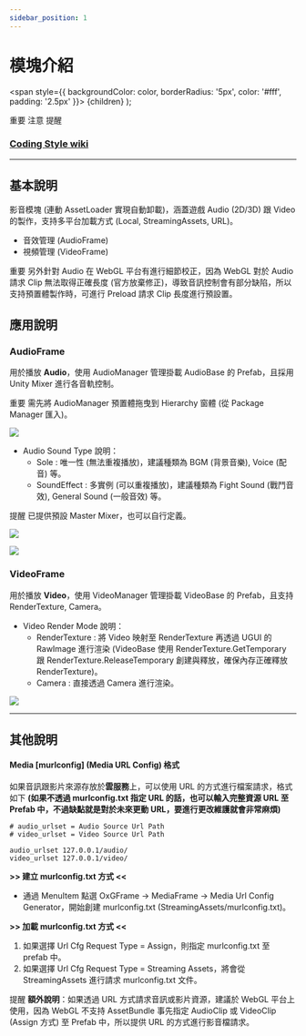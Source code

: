 ```yaml
---
sidebar_position: 1
---
```


# 模塊介紹

  <span
    style={{
      backgroundColor: color,
      borderRadius: '5px',
      color: '#fff',
      padding: '2.5px'
    }}>
    {children}
  </span>
);

<Highlight color="#ff2f00">重要</Highlight> <Highlight color="#0373fc">注意</Highlight> <Highlight color="#00d679">提醒</Highlight>

### [Coding Style wiki](https://github.com/michael811125/OxGFrame/wiki/Coding-Style)

---

## 基本說明

影音模塊 (連動 AssetLoader 實現自動卸載)，涵蓋遊戲 Audio (2D/3D) 跟 Video 的製作，支持多平台加載方式 (Local, StreamingAssets, URL)。

- 音效管理 (AudioFrame)
- 視頻管理 (VideoFrame)

<Highlight color="#ff2f00">重要</Highlight> 另外針對 Audio 在 WebGL 平台有進行細節校正，因為 WebGL 對於 Audio 請求 Clip 無法取得正確長度 (官方放棄修正)，導致音訊控制會有部分缺陷，所以支持預置體製作時，可進行 Preload 請求 Clip 長度進行預設置。

## 應用說明

### AudioFrame

用於播放 **Audio**，使用 AudioManager 管理掛載 AudioBase 的 Prefab，且採用 Unity Mixer 進行各音軌控制。 

<Highlight color="#ff2f00">重要</Highlight> 需先將 AudioManager 預置體拖曳到 Hierarchy 窗體 (從 Package Manager 匯入)。

![](/img/mediaframe/img_1.png)

- Audio Sound Type 說明：
  - Sole : 唯一性 (無法重複播放)，建議種類為 BGM (背景音樂), Voice (配音) 等。
  - SoundEffect : 多實例 (可以重複播放)，建議種類為 Fight Sound (戰鬥音效), General Sound (一般音效) 等。

<Highlight color="#00d679">提醒</Highlight> 已提供預設 Master Mixer，也可以自行定義。

![](/img/mediaframe/img_2.png)

![](/img/mediaframe/img_3.png)

### VideoFrame

用於播放 **Video**，使用 VideoManager 管理掛載 VideoBase 的 Prefab，且支持 RenderTexture, Camera。
- Video Render Mode 說明：
  - RenderTexture : 將 Video 映射至 RenderTexture 再透過 UGUI 的 RawImage 進行渲染 (VideoBase 使用 RenderTexture.GetTemporary 跟 RenderTexture.ReleaseTemporary 創建與釋放，確保內存正確釋放 RenderTexture)。
  - Camera : 直接透過 Camera 進行渲染。

![](/img/mediaframe/gif_1.gif)

---

## 其他說明

#### Media [murlconfig] (Media URL Config) 格式

如果音訊跟影片來源存放於**雲服務**上，可以使用 URL 的方式進行檔案請求，格式如下 **(如果不透過 murlconfig.txt 指定 URL 的話，也可以輸入完整資源 URL 至 Prefab 中，不過缺點就是對於未來更動 URL，要進行更改維護就會非常麻煩)**

```
# audio_urlset = Audio Source Url Path
# video_urlset = Video Source Url Path

audio_urlset 127.0.0.1/audio/
video_urlset 127.0.0.1/video/
```

**\>\> 建立 murlconfig.txt 方式 \<\<**
- 通過 MenuItem 點選 OxGFrame -> MediaFrame -> Media Url Config Generator，開始創建 murlconfig.txt (StreamingAssets/murlconfig.txt)。

**\>\> 加載 murlconfig.txt 方式 \<\<**
1. 如果選擇 Url Cfg Request Type = Assign，則指定 murlconfig.txt 至 prefab 中。
2. 如果選擇 Url Cfg Request Type = Streaming Assets，將會從 StreamingAssets 進行請求 murlconfig.txt 文件。

<Highlight color="#00d679">提醒</Highlight> **額外說明**：如果透過 URL 方式請求音訊或影片資源，建議於 WebGL 平台上使用，因為 WebGL 不支持 AssetBundle 事先指定 AudioClip 或 VideoClip (Assign 方式) 至 Prefab 中，所以提供 URL 的方式進行影音檔請求。